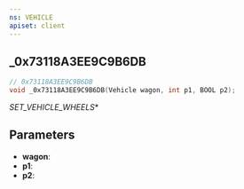 ```yaml
---
ns: VEHICLE
apiset: client
---
```

## _0x73118A3EE9C9B6DB

```c
// 0x73118A3EE9C9B6DB
void _0x73118A3EE9C9B6DB(Vehicle wagon, int p1, BOOL p2);
```

_SET_VEHICLE_WHEELS_*

## Parameters
* **wagon**:
* **p1**:
* **p2**: